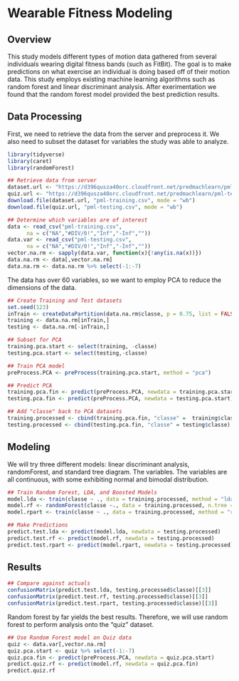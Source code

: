 # Wearable Fitness Modeling
## Overview
This study models different types of motion data gathered from several individuals wearing digital fitness bands (such as FitBit). The goal is to make predictions on what exercise an individual is doing based off of their motion data. This study employs existing machine learning algorithms such as random forest and linear discriminant analysis. After exerimentation we found that the random forest model provided the best prediction results.

## Data Processing
First, we need to retrieve the data from the server and preprocess it. We also need to subset the dataset for variables the study was able to analyze.

```r
library(tidyverse)
library(caret)
library(randomForest)

## Retrieve data from server
dataset.url <- "https://d396qusza40orc.cloudfront.net/predmachlearn/pml-training.csv"
quiz.url <- "https://d396qusza40orc.cloudfront.net/predmachlearn/pml-testing.csv"
download.file(dataset.url, "pml-training.csv", mode = "wb")
download.file(quiz.url, "pml-testing.csv", mode = "wb")

## Determine which variables are of interest
data <- read_csv("pml-training.csv", 
      na = c("NA","#DIV/0!","Inf","-Inf",""))
data.var <- read_csv("pml-testing.csv", 
      na = c("NA","#DIV/0!","Inf","-Inf",""))
vector.na.rm <- sapply(data.var, function(x){!any(is.na(x))})
data.na.rm <- data[,vector.na.rm]
data.na.rm <- data.na.rm %>% select(-1:-7)
```

The data has over 60 variables, so we want to employ PCA to reduce the dimensions of the data.
```r
## Create Training and Test datasets
set.seed(123)
inTrain <- createDataPartition(data.na.rm$classe, p = 0.75, list = FALSE)
training <- data.na.rm[inTrain,]
testing <- data.na.rm[-inTrain,]

## Subset for PCA
training.pca.start <- select(training, -classe)
testing.pca.start <- select(testing,-classe)

## Train PCA model
preProcess.PCA <- preProcess(training.pca.start, method = "pca")

## Predict PCA
training.pca.fin <- predict(preProcess.PCA, newdata = training.pca.start)
testing.pca.fin <- predict(preProcess.PCA, newdata = testing.pca.start)

## Add "classe" back to PCA datasets
training.processed <- cbind(training.pca.fin, "classe" =  training$classe)
testing.processed <- cbind(testing.pca.fin, "classe" = testing$classe)
```

## Modeling
We will try three different models: linear discriminant analysis, randomForest, and standard tree diagram. The variables. The variables are all continuous, with some exhibiting normal and bimodal distribution. 

```r
## Train Random Forest, LDA, and Boosted Models
model.lda <- train(classe ~ ., data = training.processed, method = "lda" )
model.rf <- randomForest(classe ~., data = training.processed, n.tree = 10)
model.rpart <- train(classe ~ ., data = training.processed, method = "rpart")

## Make Predictions
predict.test.lda <- predict(model.lda, newdata = testing.processed)
predict.test.rf <- predict(model.rf, newdata = testing.processed)
predict.test.rpart <- predict(model.rpart, newdata = testing.processed)
```

## Results
```r
## Compare against actuals
confusionMatrix(predict.test.lda, testing.processed$classe)[[3]]
confusionMatrix(predict.test.rf, testing.processed$classe)[[3]]
confusionMatrix(predict.test.rpart, testing.processed$classe)[[3]]
```

Random forest by far yields the best results. Therefore, we will use random forest to perform analysis onto the "quiz" dataset.

```r
## Use Random Forest model on Quiz data
quiz <- data.var[,vector.na.rm]
quiz.pca.start <- quiz %>% select(-1:-7)
quiz.pca.fin <- predict(preProcess.PCA, newdata = quiz.pca.start)
predict.quiz.rf <- predict(model.rf, newdata = quiz.pca.fin)
predict.quiz.rf
```